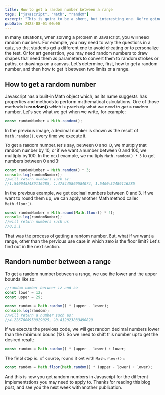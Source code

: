 ```yaml
---
title: How to get a random number between a range
tags: ["javascript", "Math", "random"]
excerpt: "This is going to be a short, but interesting one. We're going to learn how to get a random number in Javascript and even how to get that number between a range, for example, 100 and 200. You will find this post useful for any code you write in the future that needs random numbers. "
pubDate: 2023-08-01 00:00
---
```



In many situations, when solving a problem in Javascript, you will need random numbers. For example, you may need to vary the questions in a quiz, so that students get a different one to avoid cheating or to personalize the test. Or for art generation, you may need random numbers to draw shapes that need them as parameters to convert them to random strokes or paths, or drawings on a canvas. Let's determine, first, how to get a random number, and then how to get it between two limits or a range.

## How to get a random number

Javascript has a built-in Math object which, as its name suggests, has properties and methods to perform mathematical calculations.
One of those methods is **random()** which is precisely what we need to get a random number. Let's see what we get when we write, for example:

```javascript
const randomNumber = Math.random();
```

<ArticleImage
  src="https://res.cloudinary.com/dfpkdo5tf/image/upload/v1690903169/jandrade.co.v4/Pasted_image_20230713125126.png"
  alt="Screen shot showing the use of Math.random() in a browser console"
/>

In the previous image, a decimal number is shown as the result of `Math.random()`, every time we execute it.

To get a random number, let's say, between 0 and 10, we multiply that random number by 10, or if we want a number between 0 and 100, we multiply by 100. In the next example, we multiply `Math.random() * 3` to get numbers between 0 and 3:

```javascript
const randomNumber = Math.random() * 3;
console.log(randomNumber);
//will return numbers such as:
//1.5400452489116285, 2.475445869584074, 1.5400452489116285
```

In the previous example, we get decimal numbers between 0 and 3. If we want to round them up, we can apply another Math method called `Math.floor()`.

```javascript
const randomNumber = Math.round(Math.floor() * 3);
console.log(randomNumber);
//will return numbers such us
//0,2,1
```

That was the process of getting a random number.
But, what if we want a range, other than the previous use case in which zero is the floor limit? Let's find out in the next section.

## Random number between a range

To get a random number between a range, we use the lower and the upper bounds like so:

```javascript
//random number between 12 and 29
const lower = 12;
const upper = 29;

const random = Math.random() * (upper - lower);
console.log(random);
//will return a number such as:
//4.2267006950929025, 10.412023833480829
```

If we execute the previous code, we will get random decimal numbers lower than the minimum bound (12). So we need to shift this number up to get the desired result:

```javascript
const random = Math.random() * (upper - lower) + lower;
```

The final step is. of course, round it out with `Math.floor();`:

```javascript
const random = Math.floor(Math.random() * (upper - lower) + lower);
```

And this is how you get random numbers in Javascript for the different implementations you may need to apply to. Thanks for reading this blog post, and see you the next week with another publication.
